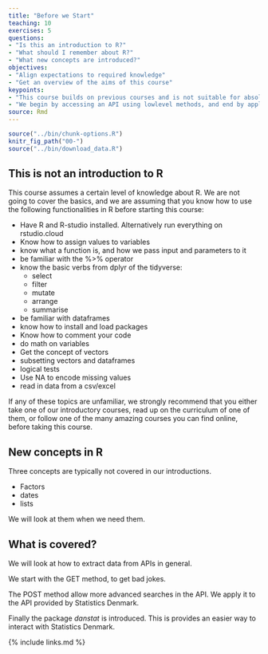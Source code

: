 ```yaml
---
title: "Before we Start"
teaching: 10
exercises: 5
questions:
- "Is this an introduction to R?"
- "What should I remember about R?"
- "What new concepts are introduced?"
objectives:
- "Align expectations to required knowledge"
- "Get an overview of the aims of this course"
keypoints:
- "This course builds on previous courses and is not suitable for absolute beginners."
- "We begin by accessing an API using lowlevel methods, and end by applying them on another API"
source: Rmd
---
```


```r
source("../bin/chunk-options.R")
knitr_fig_path("00-")
source("../bin/download_data.R")
```

## This is not an introduction to R

This course assumes a certain level of knowledge about R. We are not going
to cover the basics, and we are assuming that you know how to use the following 
functionalities in R before starting this course:

- Have R and R-studio installed. 
  Alternatively run everything on rstudio.cloud
- Know how to assign values to variables
- know what a function is, and how we pass input and parameters to it
- be familiar with the %>% operator
- know the basic verbs from dplyr of the tidyverse:
    - select
    - filter
    - mutate
    - arrange
    - summarise
- be familiar with dataframes
- know how to install and load packages
- Know how to comment your code
- do math on variables
- Get the concept of vectors
- subsetting vectors and dataframes
- logical tests
- Use NA to encode missing values
- read in data from a csv/excel

If any of these topics are unfamiliar, we strongly recommend that you either 
take one of our introductory courses, read up on the curriculum of one of them, 
or follow one of the many amazing courses you can find online, before taking 
this course.


## New concepts in R
Three concepts are typically not covered in our introductions.

- Factors
- dates
- lists

We will look at them when we need them.

## What is covered?

We will look at how to extract data from APIs in general. 

We start with the GET method, to get bad jokes.

The POST method allow more advanced searches in the API. We apply it to
the API provided by Statistics Denmark.

Finally the package *danstat* is introduced. This is provides an easier way to interact
with Statistics Denmark.




{% include links.md %}
